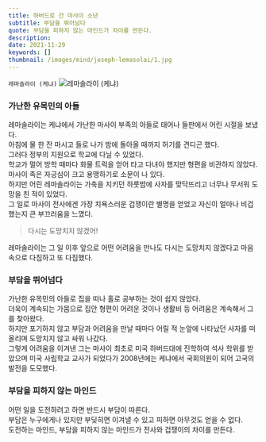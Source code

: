 ```yaml
---
title: 하버드로 간 마사이 소년
subtitle: 부담을 뛰어넘다
quote: 부담을 피하지 않는 마인드가 차이를 만든다.
description: 
date: 2021-11-29
keywords: []
thumbnail: /images/mind/joseph-lemasolai/1.jpg
---
```


`레마솔라이 (케냐)`
![레마솔라이 (케냐)](/images/mind/joseph-lemasolai/1.jpg)

### 가난한 유목민의 아들

레마솔라이는 케냐에서 가난한 마사이 부족의 아들로 태어나 들판에서 어린 시절을 보냈다.  
아침에 물 한 잔 마시고 들로 나가 밤에 돌아올 때까지 허기를 견디곤 했다.  
그러다 정부의 지원으로 학교에 다닐 수 있었다.  
학교가 멀어 방학 때마다 화물 트럭을 얻어 타고 다녀야 했지만 형편을 비관하지 않았다.  
마사이 족은 자긍심이 크고 용맹하기로 소문이 나 있다.  
하지만 어린 레마솔라이는 가축을 지키던 하룻밤에 사자를 맞닥뜨리고 너무나 무서워 도망을 친 적이 있었다.  
그 일로 마사이 전사에겐 가장 치욕스러운 겁쟁이란 별명을 얻었고 자신이 얼마나 비겁했는지 큰 부끄러움을 느꼈다.  

> 다시는 도망치지 않겠어!

레마솔라이는 그 일 이후 앞으로 어떤 어려움을 만나도 다시는 도망치지 않겠다고 마음속으로 다짐하고 또 다짐했다.  

### 부담을 뛰어넘다

가난한 유목민의 아들로 집을 떠나 홀로 공부하는 것이 쉽지 않았다.  
더욱이 계속되는 가뭄으로 집안 형편이 어려운 것이나 생활비 등 어려움은 계속해서 그를 찾아왔다.  
하지만 포기하지 않고 부담과 어려움을 만날 때마다 어릴 적 눈앞에 나타났던 사자를 떠올리며 도망치지 않고 싸워 나갔다.  
그렇게 어려움을 이겨낸 그는 마사이 최초로 미국 하버드대에 진학하여 석사 학위를 받았으며 미국 사립학교 교사가 되었다가 2008년에는 케냐에서 국회의원이 되어 고국의 발전을 도모했다.

### 부담을 피하지 않는 마인드

어떤 일을 도전하려고 하면 반드시 부담이 따른다.  
부담은 누구에게나 있지만 부딪히면 이겨낼 수 있고 피하면 아무것도 얻을 수 없다.  
도전하는 마인드, 부담을 피하지 않는 마인드가 전사와 겁쟁이의 차이를 만든다.
